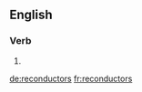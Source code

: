 ==English==

===Verb===
{{head|en|verb form}}

# {{en-third-person singular of|reconductor}}

[[de:reconductors]]
[[fr:reconductors]]